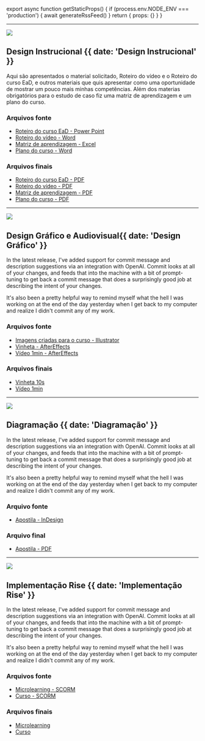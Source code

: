 
export async function getStaticProps() {
  if (process.env.NODE_ENV === 'production') {
    await generateRssFeed()
  }
  return { props: {} }
}

---

![](@/images/commit-suggestions.png)

## Design Instrucional {{ date: 'Design Instrucional' }}

Aqui são apresentados o material solicitado, Roteiro do vídeo e o Roteiro do curso EaD, e outros materiais que quis apresentar como uma oportunidade de mostrar um pouco mais minhas competências. Além dos materias obrigatórios para o estudo de caso fiz uma matriz de aprendizagem e um plano do curso.

### <SparkleIcon /> Arquivos fonte

- <a href="#" target="_blank">
    Roteiro do curso EaD - Power Point
  </a>
- <a href="#" target="_blank">
    Roteiro do vídeo - Word
  </a>
- <a href="#" target="_blank">
    Matriz de aprendizagem - Excel
  </a>
- <a href="#" target="_blank">
    Plano do curso - Word
  </a>

### <SparkleIcon /> Arquivos finais

- <a href="#" target="_blank">
    Roteiro do curso EaD - PDF
  </a>
- <a href="#" target="_blank">
    Roteiro do vídeo - PDF
  </a>
- <a href="#" target="_blank">
    Matriz de aprendizagem - PDF
  </a>
- <a href="#" target="_blank">
    Plano do curso - PDF
  </a>

---

![](@/images/commit-suggestions.png)

## Design Gráfico e Audiovisual{{ date: 'Design Gráfico' }}

In the latest release, I've added support for commit message and description suggestions via an integration with OpenAI. Commit looks at all of your changes, and feeds that into the machine with a bit of prompt-tuning to get back a commit message that does a surprisingly good job at describing the intent of your changes.

It's also been a pretty helpful way to remind myself what the hell I was working on at the end of the day yesterday when I get back to my computer and realize I didn't commit any of my work.

### <SparkleIcon /> Arquivos fonte

- <a href="#" target="_blank">
    Imagens criadas para o curso - Illustrator
  </a>
- <a href="#" target="_blank">
    Vinheta - AfterEffects
  </a>
- <a href="#" target="_blank">
    Vídeo 1min - AfterEffects
  </a>

### <SparkleIcon /> Arquivos finais

- <a href="#" target="_blank">
    Vinheta 10s
  </a>
- <a href="#" target="_blank">
    Vídeo 1min
  </a>

---

![](@/images/commit-suggestions.png)

## Diagramação {{ date: 'Diagramação' }}

In the latest release, I've added support for commit message and description suggestions via an integration with OpenAI. Commit looks at all of your changes, and feeds that into the machine with a bit of prompt-tuning to get back a commit message that does a surprisingly good job at describing the intent of your changes.

It's also been a pretty helpful way to remind myself what the hell I was working on at the end of the day yesterday when I get back to my computer and realize I didn't commit any of my work.

### <SparkleIcon /> Arquivo fonte

- <a href="#" target="_blank">
    Apostila - InDesign
  </a>

### <SparkleIcon /> Arquivo final

- <a href="#" target="_blank">
    Apostila - PDF
  </a>

---

![](@/images/commit-suggestions.png)

## Implementação Rise {{ date: 'Implementação Rise' }}

In the latest release, I've added support for commit message and description suggestions via an integration with OpenAI. Commit looks at all of your changes, and feeds that into the machine with a bit of prompt-tuning to get back a commit message that does a surprisingly good job at describing the intent of your changes.

It's also been a pretty helpful way to remind myself what the hell I was working on at the end of the day yesterday when I get back to my computer and realize I didn't commit any of my work.

### <SparkleIcon /> Arquivos fonte

- <a href="#" target="_blank">
    Microlearning - SCORM
  </a>
- <a href="#" target="_blank">
    Curso - SCORM
  </a>

### <SparkleIcon /> Arquivos finais

- <a href="#" target="_blank">
    Microlearning
  </a>
- <a href="#" target="_blank">
    Curso
  </a>
